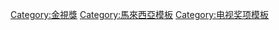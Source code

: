 [[Category:金視獎|Category:金視獎]]
[[Category:馬來西亞模板|Category:馬來西亞模板]]
[[Category:电视奖项模板|Category:电视奖项模板]]